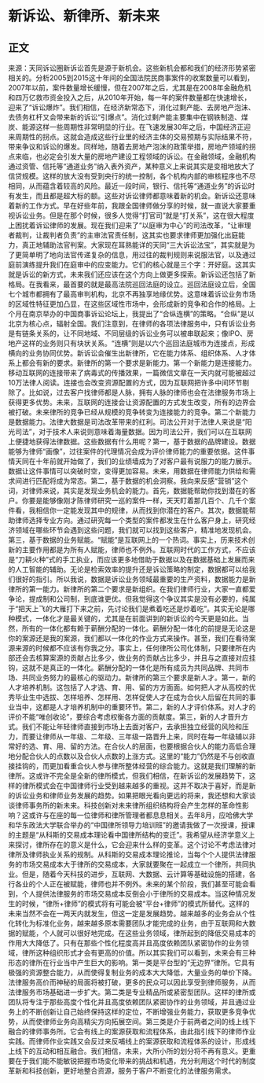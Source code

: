 # 新诉讼、新律所、新未来
## 正文
来源：天同诉讼圈新诉讼首先是源于新机会。这些新机会都和我们的经济形势紧密相关的。分析2005到2015这十年间的全国法院民商事案件的收案数量可以看到，2007年以前，案件数量增长缓慢，但在2007年之后，尤其是在2008年金融危机和四万亿救市资金投入之后，从2010年开始，每一年的案件数量都在快速增长，迎来了“诉讼爆炸”。我们相信，在经济新常态下，消化过剩产能、去房地产泡沫、去债务杠杆又会带来新的诉讼“引爆点”。消化过剩产能主要集中在钢铁制造、煤炭、能源这样一些周期性非常明显的行业。在飞速发展30年之后，中国经济正迎来周期性的拐点。这就会造成这些行业里的经济主体的交易预期与实际结果不符，带来争议和诉讼的爆发。同样地，随着去房地产泡沫的政策举措，房地产领域的拐点来临，也必定会引发大量的房地产建设工程领域的诉讼。在金融领域，金融机构通过资管、信托等“通道业务”纳入表外资产，某种意义上来说其实是变相地放大了信贷规模。这样的放大没有受到央行的统一控制，各个机构内部的审核程序也不尽相同，从而蕴含着较高的风险。最近一段时间，银行、信托等“通道业务”的诉讼时有发生，而且都是超大标的额。这些对诉讼律师都意味着新的机会。新诉讼还意味着新的工作方式。早在好些年前，我跟全国律师做分享的时候，就一直说大家要重视诉讼业务。但是在那个时候，很多人觉得“打官司”就是“打关系”，这在很大程度上困扰着诉讼律师的发展。现在我们迎来了“以庭审为中心”的司法改革，“让审理者裁判，让裁判者负责”的主审法官责任制，这其实也要求律师更加强化出庭能力，真正地辅助法官判案。大家现在耳熟能详的天同“三大诉讼法宝”，其实就是为了更简单明了地向法官传递复杂的信息，用过往的裁判规则来说服法官，以及通过庭前演练提升我们在庭审中的应变能力。它们的核心就是三个字：开好庭。这其实就是诉讼的新方式，未来我们还应该在这个方向上做更多探索。新诉讼还包括了新格局。在我看来，最首要的就是最高法院巡回法庭的设立。巡回法庭设立后，全国七个城市都拥有了最高审判机构，北京不再独享地缘优势。这意味着诉讼业务市场的区域性特征更加凸显，在这些区域性市场中，会形成新的竞争和合作的格局。上个月在南京举办的中国商事诉讼论坛上，我提出了“合纵连横”的策略。“合纵”是以北京为核心点，辐射全国。我们注意到，在律师的各项法律服务中，只有诉讼业务是有链条关系的，让不同地域、不同层级的诉讼业务可以被串联起来；像IPO、房地产这样的业务则只有块状关系。“连横”则是以六个巡回法庭城市为连接点，形成横向的业务协同优势。新诉讼会催生出新律所，它在能力体系、组织体系、人才体系上都会有新的要求。新律所的第一个要求是新能力。第一个新能力是连接能力。移动互联网的连接带来了病毒式的传播效果，一篇微信文章在一天内就可能被超过10万法律人阅读。连接也会改变资源配置的方式，因为互联网把许多中间环节剔除了。比如说，过去客户找律师都是人脉，拥有人脉的律师也会在法律服务市场上获得更多优势。未来，互联网的连接会让资源配置的方式发生改变，所有的边界会被打破。未来律所的竞争已经从规模的竞争转变为连接能力的竞争。第二个新能力是数据能力。法律大数据是司法改革带来的红利。司法公开对于法律人来说是“阳光司法”，对于技术人来说则意味着海量数据。因为司法公开，我们可以在互联网上便捷地获得法律数据。这些数据有什么用呢？第一，基于数据的品牌建设。数据能够为律师“画像”，过往案件的代理情况会成为评价律师能力的重要依据。这件事情天同在十年前就开始做了，我们的业绩墙成为了对客户最有说服力的能力展示。数据让这件事情可以突破时空，变得更加容易。未来，用数据在律师能力供给和需求间进行匹配将成为常态。第二，基于数据的机会洞察。我向来反感“营销”这个词，对律师来说，其实是发现业务机会的能力。首先，数据能帮助你找到潜在的客户。你要是能够像刚才陈律师研究一巡的案件一样，天天盯着那几百个、几千个案件看，我相信你一定能发现其中的规律，从而找到你潜在的客户。其次，数据能帮助律师选择专业方向。通过研究每一个类型的案件都发生在什么客户身上，研究经济领域在哪些环节会遇到这些问题，我们就可以找到这些客户，精准地发现机会。第三，基于数据的业务赋能。“赋能”是互联网上的一个热词。事实上，历来技术创新的主要作用都是为所有人赋能，律师也不例外。互联网时代的工作方式，不应该是“刀耕火种”式的手工执业，而应该更多地借助于数据以及在数据基础上发展而来的人工智能的辅助。无论是检索效率的提升还是诉讼策略的制定，数据都可以给我们很好的指引。所以我说，数据是诉讼业务领域最重要的生产资料，数据能力是新律所的第一能力。新律所的第二个要求是新组织。在我们律师行业，大家一直都爱争论，提成制和公司制，到底谁更优。但我觉得这个争议其实是没有必要的，纯属于“把天上飞的大雁打下来之前，先讨论我们是煮着吃还是炒着吃”。其实无论是哪种模式，一体化才是最关键的，尤其是在前面讲到的新诉讼的今天更是如此。当然，所有的一体化都有赖于薪酬分配的一体化。薪酬分配一体化的前提是无论这是你的案源还是我的案源，我们都以一体化的作业方式来操作。甚至，我们在看待案源来源的时候都不应该有你我之分。事实上，任何律所公司化体制，只要律所在内部还会去核算案源的贡献占比多少，做业务的贡献占比多少，并且与之直接对应挂钩，这就不是真正的一体化。薪酬分配的一体化是所有成员为共同品牌、共同市场、共同业务努力的最核心的驱动力。新律所的第三个要求是新人才。第一，新的人才培养机制。这包括了人才选、育、用、留的方方面面。如何把人才从高校的优秀毕业生中选拔、怎样培养、怎样用、怎样促使人才在成为合伙人后留在共同的事业当中，这都是人才培养机制中的重要环节。第二，新的人才评价体系。对人才的评价不能“唯创收论”，要综合考虑权衡各方面的贡献度。第三，新的人才晋升方式。我们不能让年轻律师直接到市场上去面对客户，去承担独立经营的风险和压力，而要让律师从一年级、二年级、三年级一路晋升上来，同时在每一年级辅以非常好的选、育、用、留的方法。在合伙人的层面，也要根据合伙人的能力高低合理地分配合伙人的点数以及合伙人点数的上涨方式。这里的“能力”仍然是不与创收直接挂钩的，而更加看重合伙人参与律所整体经营的综合能力。这就是我们理解的新律所。这或许不完全是全新的律所模式，但我们相信，在新诉讼的发展趋势下，这样的律所模式会在中国律师行业受到越来越多的重视。这并不取决于喜好，而是新的诉讼业务和律师业务发展的趋势。如果把眼光看向更远的将来，我还想和大家谈谈律师事务所的新未来。科技创新对未来律所组织结构将会产生怎样的革命性影响？这或许与在座的每一位律师和律所管理者都息息相关。去年8月，应哈佛大学和华东政法大学联合举办的“中国律所领导力培训班”的邀请我做了一次授课，授课的主题是“从科斯的交易成本理论看中国律所结构的变迁”。我希望从经济学意义上来探讨，律所存在的意义是什么，它会迎来什么样的变革。这个讨论不考虑法律对律所及律师执业关系的规制。从科斯的交易成本理论推论，当每个个人提供法律服务的市场交易成本大于律所的交易成本，大家就要聚在一起成立一个律所，共同执业。但是，随着今天科技的进步，互联网、大数据、云计算等基础设施的搭建，各行各业的个人正在被赋能，律师也并不例外。未来的某个阶段，我们甚至可能会看到，个人提供法律服务的市场交易成本反倒会小于律所的交易成本。当这种情况发生的时候，“律所+律师”的模式将有可能会被“平台+律师”的模式所替代。这样的未来当然不会在一两天内就发生，但这一定是发展趋势。越来越多的业务会从个性化转化为标准化业务，越来越多原本需要团队才能完成的业务，由于互联网和大数据的赋能，个人就可以很好地完成。在这些业务领域，律所起到的降低交易成本的作用大大降低了。只有在那些个性化程度高并且高度依赖团队紧密协作的业务领域，律所这种组织形式才会有更高的价值。所以其实我们可以看到，未来会有三种形态的律所在行业当中产生巨大的影响。第一类是平台型的“无边界”律所。它具有极强的资源整合能力，从而使得复制业务的成本大大降低，大量业务的单价下降。法律服务高价而神秘的局面将被打破，更多的民众可以因此享受到律师服务，从而法律服务市场基础进一步扩大。第二类是专业精品所或紧密型团队。这样的律所或团队将专注于那些高度个性化并且高度依赖团队紧密协作的业务领域，并且通过业务上的不断创新让自己始终保持这样的定位，不断增强业务能力，获取更多竞争优势，从而使律师业务向高精尖方向拓展空间。第三类是介于前两者之间的线上线下融合的律师事务所。它会有线上的案源获取和流程体系，由此指引线下的律师作业实践。而律师作业实践又会反过来反哺线上的案源获取和流程体系的设计，形成线上线下的互动和相互融合。我们相信，未来，大所小所的划分将不再有意义。更重要在于我们能不能敏锐把握市场变化带来的挑战和机遇，充分利用这个时代的制度革新和科技创新，更好地整合资源，服务于客户不断变化的法律服务需求。